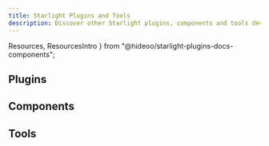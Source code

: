 ```yaml
---
title: Starlight Plugins and Tools
description: Discover other Starlight plugins, components and tools developed by HiDeoo.
---
```


  Resources,
  ResourcesIntro
} from "@hideoo/starlight-plugins-docs-components";

<ResourcesIntro />

## Plugins

<Resources type="plugins" />

## Components

<Resources type="components" />

## Tools

<Resources type="tools" />
